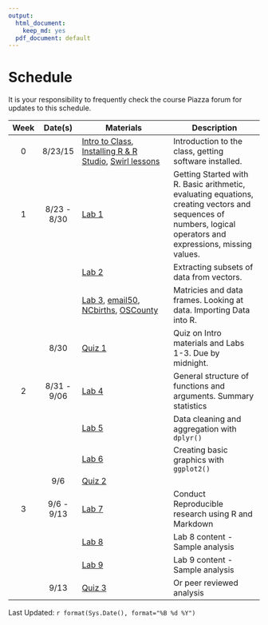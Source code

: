 ```yaml
---
output:
  html_document:
    keep_md: yes
  pdf_document: default
---
```


# Schedule

It is your responsibility to frequently check the course Piazza forum for updates to this schedule.

| Week | Date(s) | Materials | Description |
|:----:|:-----------:|-------------------------------------------------------------------------------------------------------------------------------------------------------------------------------|---------------------------------------------------------------------------------------------------------------------------------------------------------------|
| 0 | 8/23/15 | [Intro to Class](lecture_notes/0_1_-_Intro_to_the_class.pdf), [Installing R & R Studio](lecture_notes/0_2_-_Setup_R_and_R_Studio.pdf), [Swirl lessons](swirl_lessons.zip) | Introduction to the class, getting software installed. |
| 1 | 8/23 - 8/30 | [Lab 1](labs/Lab1_-_Getting_Started_in_R.pdf) | Getting Started with R. Basic arithmetic, evaluating equations, creating vectors and sequences of numbers, logical operators and expressions, missing values. |
|  |  | [Lab 2](labs/Lab2_-_Subsetting_Vectors.pdf) | Extracting subsets of data from vectors. |
|  |  | [Lab 3](labs/Lab3_-_Generating_Data.pdf), [email50](https://rawgit.com/norcalbiostat/R-Bootcamp/gh-pages/data/email50.txt), [NCbirths](https://rawgit.com/norcalbiostat/R-Bootcamp/gh-pages/data/NCbirths.csv), [OSCounty](https://rawgit.com/norcalbiostat/R-Bootcamp/gh-pages/data/OSCounty.xlsx)| Matricies and data frames. Looking at data. Importing Data into R. |
|  | 8/30 | [Quiz 1](link) | Quiz on Intro materials and Labs 1-3. Due by midnight. |
| 2 | 8/31 - 9/06 | [Lab 4](link) | General structure of functions and arguments. Summary statistics |
|  |  | [Lab 5](link) | Data cleaning and aggregation with `dplyr()` |
|  |  | [Lab 6](link) | Creating basic graphics with `ggplot2()` |
|  | 9/6 | [Quiz 2](link) |  |
| 3 | 9/6 - 9/13 | [Lab 7](link) | Conduct Reproducible research using R and Markdown |
|  |  | [Lab 8](link) | Lab 8 content - Sample analysis |
|  |  | [Lab 9](link) | Lab 9 content - Sample analysis |
|  | 9/13 | [Quiz 3](link) | Or peer reviewed analysis |

Last Updated: `r format(Sys.Date(), format="%B %d %Y")`
